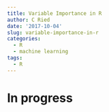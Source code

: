 ```yaml
---
title: Variable Importance in R
author: C Ried
date: '2017-10-04'
slug: variable-importance-in-r
categories:
  - R
  - machine learning
tags:
  - R
---
```


# In progress